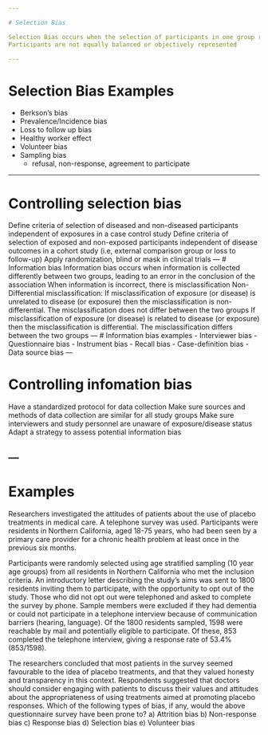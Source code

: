```yaml
---

# Selection Bias

Selection Bias occurs when the selection of participants in one group results in a different outcome than the selection for the other group
Participants are not equally balanced or objectively represented

---
```

# Selection Bias Examples

- Berkson's bias
- Prevalence/Incidence bias
- Loss to follow up bias
- Healthy worker effect
- Volunteer bias
- Sampling bias
  - refusal, non-response, agreement to participate

---

# Controlling selection bias
Define criteria of selection of diseased and non-diseased participants independent of exposures in a case control study
Define criteria of selection of exposed and non-exposed participants independent of disease outcomes in a cohort study (i.e, external comparison group or loss to follow-up)
Apply randomization, blind or mask in clinical trials
---
# Information bias
Information bias occurs when information is collected differently between two groups, leading to an error in the conclusion of the association
When information is incorrect, there is misclassification
Non-Differential misclassification: If misclassification of exposure (or disease) is unrelated to disease (or exposure) then the misclassification is non-differential. The misclassification does not differ between the two groups
If misclassification of exposure (or disease) is related to disease (or exposure) then the misclassification is differential.  The misclassification differs between the two groups
---
# Information bias examples
- Interviewer bias
- Questionnaire bias
- Instrument bias
- Recall bias
- Case-definition bias
- Data source bias
---

# Controlling infomation bias
Have a standardized protocol for data collection
Make sure sources and methods of data collection are similar for all study groups
Make sure interviewers and study personnel are unaware of exposure/disease status
Adapt a strategy to assess potential information bias

---
---
# Examples

Researchers investigated the attitudes of patients about the use of placebo treatments in medical care. A telephone survey was used. Participants were residents in Northern California, aged 18-75 years, who had been seen by a primary care provider for a chronic health problem at least once in the previous six months.

Participants were randomly selected using age stratified sampling (10 year age groups) from all residents in Northern California who met the inclusion criteria. An introductory letter describing the study’s aims was sent to 1800 residents inviting them to participate, with the opportunity to opt out of the study. Those who did not opt out were telephoned and asked to complete the survey by phone. Sample members were excluded if they had dementia or could not participate in a telephone interview because of communication barriers (hearing, language). Of the 1800 residents sampled, 1598 were reachable by mail and potentially eligible to participate. Of these, 853 completed the telephone interview, giving a response rate of 53.4% (853/1598).

The researchers concluded that most patients in the survey seemed favourable to the idea of placebo treatments, and that they valued honesty and transparency in this context. Respondents suggested that doctors should consider engaging with patients to discuss their values and attitudes about the appropriateness of using treatments aimed at promoting placebo responses.
Which of the following types of bias, if any, would the above questionnaire survey have been prone to?
a)	Attrition bias
b)	Non-response bias
c)	Response bias
d)	Selection bias
e)	Volunteer bias
